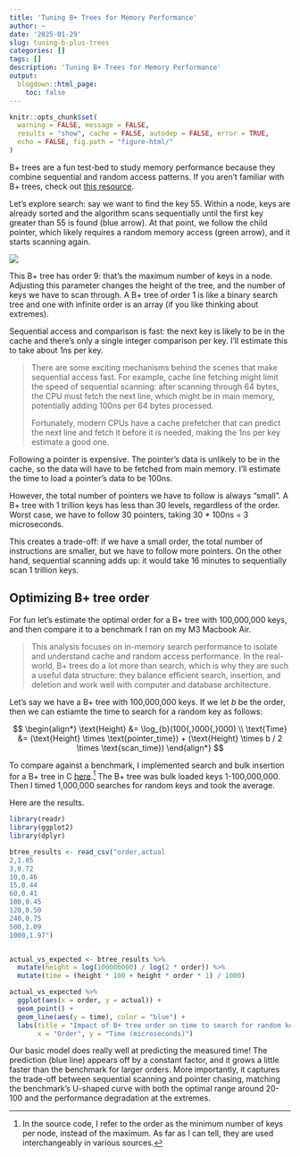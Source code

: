 ```yaml
---
title: 'Tuning B+ Trees for Memory Performance'
author: ~
date: '2025-01-29'
slug: tuning-b-plus-trees
categories: []
tags: []
description: 'Tuning B+ Trees for Memory Performance'
output:
  blogdown::html_page:
    toc: false
---
```


```r
knitr::opts_chunk$set(
  warning = FALSE, message = FALSE,
  results = "show", cache = FALSE, autodep = FALSE, error = TRUE,
  echo = FALSE, fig.path = "figure-html/"
)
```

B+ trees are a fun test-bed to study memory performance
because they combine sequential and random access patterns.
If you aren't familiar with B+ trees, check out [this resource](https://cs186berkeley.net/notes/note4/).

Let's explore search: say we want to find the key 55. 
Within a node, keys are already sorted and the algorithm
scans sequentially until the first key greater than 55 is found
(blue arrow).
At that point, we follow the child pointer, which likely requires
a random memory access (green arrow), and it starts scanning again.  

![](bptree.svg)

This B+ tree has order 9: that's the maximum number of keys
in a node. Adjusting this parameter changes the height of the tree, 
and the number of keys we have to scan through. A B+ tree of order 1
is like a binary search tree and one with infinite order is an array
(if you like thinking about extremes).

Sequential access and comparison is fast: 
the next key is likely to be in the cache and
there's only a single integer comparison per key.
I'll estimate this to take about 1ns per key.

> There are some exciting mechanisms behind the scenes
> that make sequential access fast. 
> For example, cache line fetching might limit the speed of 
> sequential scanning: after scanning through 64 bytes, the CPU must fetch the 
> next line, which might be in main memory, potentially adding 100ns per 64 bytes processed. 
>
> Fortunately, modern CPUs have a cache prefetcher that can predict
> the next line and fetch it before it is needed, 
> making the 1ns per key estimate a good one.

Following a pointer is expensive. 
The pointer's data is unlikely to be in the cache,
so the data will have to be fetched from main memory. 
I'll estimate the time to load a pointer's data to be 100ns. 

However, the total number of pointers we have to follow is 
always "small". A B+ tree with 1 trillion keys has less than 30 levels, 
regardless of the order.
Worst case, we have to follow 30 pointers, taking 30 * 100ns = 3 microseconds. 

This creates a trade-off: if we have a small order,
the total number of instructions are smaller, but we have to
follow more pointers.
On the other hand, sequential scanning adds up: 
it would take 16 minutes to sequentially scan 1 trillion keys.

## Optimizing B+ tree order

For fun let's estimate the optimal order for a B+ tree with 100,000,000 keys,
and then compare it to a benchmark I ran on my M3 Macbook Air. 

> This analysis focuses on in-memory search performance to isolate and understand cache 
> and random access performance. In the real-world, B+ trees
> do a lot more than search, which is why they are such a useful 
> data structure: they balance efficient search, insertion, and deletion
> and work well with computer and database architecture. 

Let's say we have a B+ tree with 100,000,000 keys. 
If we let $b$ be the order, then we can estiamte 
the time to search for a random key as follows: 

$$
\begin{align*}
\text{Height} &= \log_{b}(100{,}000{,}000) \\ 
\text{Time} &= (\text{Height} \times \text{pointer_time}) + (\text{Height} \times b / 2 \times \text{scan_time})
\end{align*}
$$

To compare against a benchmark, I implemented search and bulk insertion
for a B+ tree in C
[here](https://github.com/tmastny/cache/tree/main/bptree).^[
In the source code, I refer to the order as the minimum number of keys per node, instead of the maximum.
As far as I can tell, they are used interchangeably in various sources.
] The B+ tree was bulk loaded keys 1-100,000,000.
Then I timed 1,000,000 searches for random keys and took the average.

Here are the results.

```r
library(readr)
library(ggplot2)
library(dplyr)

btree_results <- read_csv("order,actual
2,1.85
3,0.72
10,0.46
15,0.44
60,0.41
100,0.45
120,0.50
240,0.75
500,1.09
1000,1.97")


actual_vs_expected <- btree_results %>%
  mutate(height = log(100000000) / log(2 * order)) %>%
  mutate(time = (height * 100 + height * order * 1) / 1000)

actual_vs_expected %>%
  ggplot(aes(x = order, y = actual)) +
  geom_point() +
  geom_line(aes(y = time), color = "blue") +
  labs(title = "Impact of B+ tree order on time to search for random key",
       x = "Order", y = "Time (microseconds)")
```

Our basic model does really well at predicting the measured time!
The prediction (blue line) appears off by a constant factor, 
and it grows a little faster than the benchmark for larger orders.
More importantly, it captures the trade-off between sequential 
scanning and pointer chasing, matching the benchmark's
U-shaped curve with both the optimal range around 20-100 
and the performance degradation at the extremes.